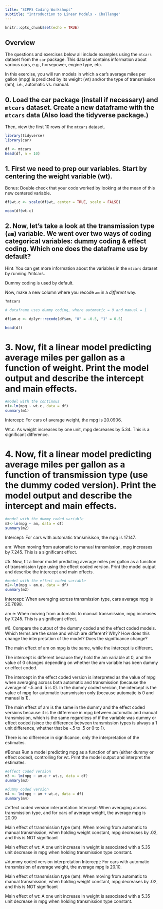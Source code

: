 ```yaml
---
title: "SIPPS Coding Workshops"
subtitle: "Introduction to Linear Models - Challenge"
---
```


```r
knitr::opts_chunk$set(echo = TRUE)
```

## Overview

The questions and exercises below all include examples using the `mtcars` dataset from the `car` package. This dataset contains information about various cars, e.g., horsepower, engine type, etc. 

In this exercise, you will run models in which a car's average miles per gallon (mpg) is predicted by its weight (wt) and/or the type of transmission (am), i.e., automatic vs. manual.

## 0. Load the car package (install if necessary) and `mtcars` dataset. Create a new dataframe with the `mtcars` data  (Also load the tidyverse package.)

Then, view the first 10 rows of the `mtcars` dataset.

```r

library(tidyverse)
library(car)

df <- mtcars
head(df, n = 10)

```

## 1. First we need to prep our variables. Start by centering the weight variable (wt).

Bonus: Double check that your code worked by looking at the mean of this new centered variable.

```r

df$wt.c <- scale(df$wt, center = TRUE, scale = FALSE)

mean(df$wt.c)

```

## 2. Now, let's take a look at the transmission type (`am`) variable. We went over two ways of coding categorical variables: dummy coding & effect coding. Which one does the dataframe use by default?

Hint: You can get more information about the variables in the `mtcars` dataset by running ?mtcars.

Dummy coding is used by default.

Now, make a new column where you recode `am` in a *different* way. 

```r
?mtcars

# dataframe uses dummy coding, where automatic = 0 and manual = 1

df$am.e <- dplyr::recode(df$am, "0" = -0.5, "1" = 0.5)

head(df)

```


# 3. Now, fit a linear model predicting average miles per gallon as a function of weight. Print the model output and describe the intercept and main effects. 

```r
#model with the continous
m1<-lm(mpg ~ wt.c, data = df)
summary(m1)

```

Intercept: For cars of average weight, the mpg is 20.0906. 

Wt.c: As weight increases by one unit, mpg decreases by 5.34. This is a significant difference. 



# 4. Now, fit a linear model predicting average miles per gallon as a function of transmission type (use the dummy coded version). Print the model output and describe the intercept and main effects. 

```r
#model with the dummy coded variable
m2<-lm(mpg ~ am, data = df)
summary(m2)

```

Intercept: For cars with automatic transmisison, the mpg is 17.147. 

am: When moving from automatic to manual transmission, mpg increases by 7.245. This is a significant effect. 


#5. Now, fit a linear model predicting average miles per gallon as a function of transmission type using the effect coded version. Print the model output and describe the intercept and main effects.

```r
#model with the effect coded variable
m2<-lm(mpg ~ am.e, data = df)
summary(m2)

```

Intercept: When averaging across transmission type, cars average mpg is 20.7698. 

am.e: When moving from automatic to manual transmission, mpg increases by 7.245. This is a significant effect. 

#6. Compare the output of the dummy coded and the effect coded models. Which terms are the same and which are different? Why? How does this change the interpretation of the model? Does the significance change?

The main effect of am on mpg is the same, while the intercept is different. 

The intercept is different because they hold the am variable at 0, and the value of 0 changes depending on whether the am variable has been dummy or effect coded. 

The intercept in the effect coded version is interpreted as the value of mpg when averaging across both automatic and transmission (because the average of -.5 and .5 is 0). In the dummy coded version, the intercept is the value of mpg for automatic transmission only (because automatic is 0 and manual is 1).

The main effect of am is the same in the dummy and the effect coded versions because it is the difference in mpg between automatic and manual transmission, which is the same regardless of if the variable was dummy or effect coded (since the difference between transmission types is always a 1 unit difference, whether that be -.5 to .5 or 0 to 1). 

There is no difference in significance, only the interpretation of the estimates. 

#Bonus
Run a model predicting mpg as a function of am (either dummy or effect coded), controlling for wt. Print the model output and interpret the estimates.

```r
#effect coded version
m3 <- lm(mpg ~ am.e + wt.c, data = df)
summary(m3)

#dummy coded version
m4 <- lm(mpg ~ am + wt.c, data = df)
summary(m4)
```

#effect coded version interpretation 
Intercept: When averaging across transmission type, and for cars of average weight, the average mpg is 20.09

Main effect of transmission type (am): When moving from automatic to manual transmission, when holding weight constant, mpg decreases by .02, and this is NOT significant 

Main effect of wt: A one unit increase in weight is associated with a 5.35 unit decrease in mpg when holding transmission type constant. 

#dummy coded version interpretation 
Intercept: For cars with automatic transmission of average weight, the average mpg is 20.10.

Main effect of transmission type (am): When moving from automatic to manual transmission, when holding weight constant, mpg decreases by .02, and this is NOT significant 

Main effect of wt: A one unit increase in weight is associated with a 5.35 unit decrease in mpg when holding transmission type constant.